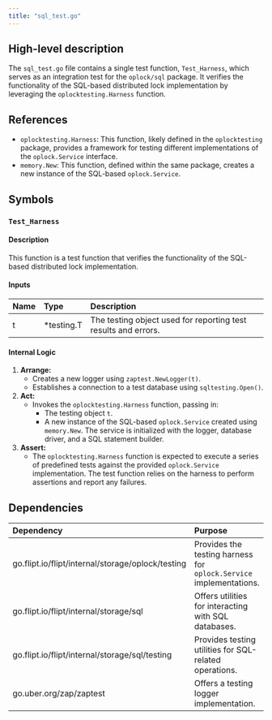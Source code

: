 ```yaml
---
title: "sql_test.go"
---
```


## High-level description
The `sql_test.go` file contains a single test function, `Test_Harness`, which serves as an integration test for the `oplock/sql` package. It verifies the functionality of the SQL-based distributed lock implementation by leveraging the `oplocktesting.Harness` function.

## References
- `oplocktesting.Harness`: This function, likely defined in the `oplocktesting` package, provides a framework for testing different implementations of the `oplock.Service` interface.
- `memory.New`: This function, defined within the same package, creates a new instance of the SQL-based `oplock.Service`.

## Symbols

### `Test_Harness`
#### Description
This function is a test function that verifies the functionality of the SQL-based distributed lock implementation.

#### Inputs
| Name | Type | Description |
|:-----|:-----|:------------|
| t | *testing.T | The testing object used for reporting test results and errors. |

#### Internal Logic
1. **Arrange:**
    - Creates a new logger using `zaptest.NewLogger(t)`.
    - Establishes a connection to a test database using `sqltesting.Open()`.
2. **Act:**
    - Invokes the `oplocktesting.Harness` function, passing in:
        - The testing object `t`.
        - A new instance of the SQL-based `oplock.Service` created using `memory.New`. The service is initialized with the logger, database driver, and a SQL statement builder.
3. **Assert:**
    - The `oplocktesting.Harness` function is expected to execute a series of predefined tests against the provided `oplock.Service` implementation. The test function relies on the harness to perform assertions and report any failures.

## Dependencies
| Dependency | Purpose |
|:-----------|:--------|
| go.flipt.io/flipt/internal/storage/oplock/testing | Provides the testing harness for `oplock.Service` implementations. |
| go.flipt.io/flipt/internal/storage/sql | Offers utilities for interacting with SQL databases. |
| go.flipt.io/flipt/internal/storage/sql/testing | Provides testing utilities for SQL-related operations. |
| go.uber.org/zap/zaptest | Offers a testing logger implementation. |
